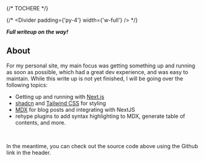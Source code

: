 
<BlogHeader project={personalWebsiteProject}  />
{/* 
TOCHERE  */}

{/* <Divider padding={'py-4'} width={'w-full'} /> */}

**_Full writeup on the way!_**
<br/>
## About
For my personal site, my main focus was getting something up and running as soon as possible, which had a great dev experience, and was easy to maintain. While this write up is not yet finished, I will be going over the following topics:

- Getting up and running with [Next.js](https://nextjs.org/)
- [shadcn](https://shadcn.com/) and [Tailwind CSS](https://tailwindcss.com/) for styling
- [MDX](https://mdxjs.com/) for blog posts and integrating with NextJS
- rehype plugins to add syntax highlighting to MDX, generate table of contents, and more.

<br/>

In the meantime, you can check out the source code above using the Github link in the header.



